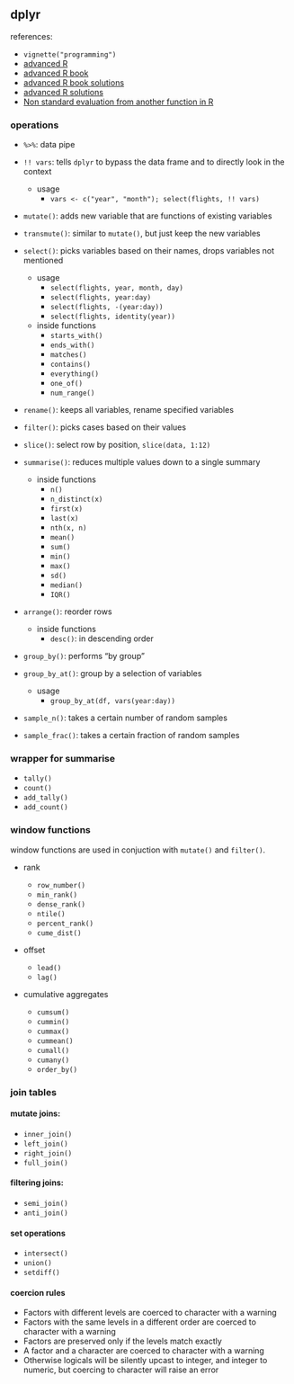 ## dplyr

references:

* `vignette("programming")`
* [advanced R](http://adv-r.had.co.nz)
* [advanced R book](https://adv-r.hadley.nz)
* [advanced R book solutions](https://bookdown.org/Tazinho/Advanced-R-Solutions/)
* [advanced R solutions](https://github.com/peterhurford/adv-r-book-solutions)
* [Non standard evaluation from another function in R
](https://stackoverflow.com/questions/30563745/non-standard-evaluation-from-another-function-in-r)

### operations

* `%>%`: data pipe

* `!! vars`: tells `dplyr` to bypass the data frame and to directly look in the context
    * usage
        * `vars <- c("year", "month"); select(flights, !! vars)`

* `mutate()`: adds new variable that are functions of existing variables

* `transmute()`: similar to `mutate()`, but just keep the new variables

* `select()`: picks variables based on their names, drops variables not mentioned

    * usage
        * `select(flights, year, month, day)`
        * `select(flights, year:day)`
        * `select(flights, -(year:day))`
        * `select(flights, identity(year))`
    * inside functions
        * `starts_with()`
        * `ends_with()`
        * `matches()`
        * `contains()`
        * `everything()`
        * `one_of()`
        * `num_range()`

* `rename()`: keeps all variables, rename specified variables

* `filter()`: picks cases based on their values

* `slice()`: select row by position, `slice(data, 1:12)`

* `summarise()`: reduces multiple values down to a single summary
    * inside functions
        * `n()`
        * `n_distinct(x)`
        * `first(x)`
        * `last(x)`
        * `nth(x, n)`
        * `mean()`
        * `sum()`
        * `min()`
        * `max()`
        * `sd()`
        * `median()`
        * `IQR()`

* `arrange()`: reorder rows
    * inside functions
        * `desc()`: in descending order

* `group_by()`: performs "by group"

* `group_by_at()`: group by a selection of variables
    * usage
        * `group_by_at(df, vars(year:day))`

* `sample_n()`: takes a certain number of random samples

* `sample_frac()`: takes a certain fraction of random samples

### wrapper for summarise

* `tally()`
* `count()`
* `add_tally()`
* `add_count()`

### window functions

window functions are used in conjuction with `mutate()` and `filter()`.

* rank

    * `row_number()`
    * `min_rank()`
    * `dense_rank()`
    * `ntile()`
    * `percent_rank()`
    * `cume_dist()`

* offset

    * `lead()`
    * `lag()`

* cumulative aggregates

    * `cumsum()`
    * `cummin()`
    * `cummax()`
    * `cummean()`
    * `cumall()`
    * `cumany()`
    * `order_by()`

### join tables

#### mutate joins:

* `inner_join()`
* `left_join()`
* `right_join()`
* `full_join()`

#### filtering joins:

* `semi_join()`
* `anti_join()`

#### set operations

* `intersect()`
* `union()`
* `setdiff()`

#### coercion rules

* Factors with different levels are coerced to character with a warning
* Factors with the same levels in a different order are coerced to character with a warning
* Factors are preserved only if the levels match exactly
* A factor and a character are coerced to character with a warning
* Otherwise logicals will be silently upcast to integer, and integer to numeric, but coercing to character will raise an error
